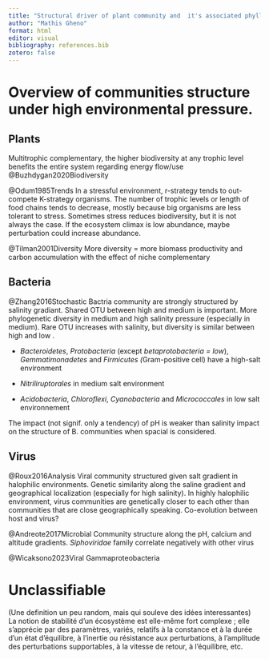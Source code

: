 ```yaml
---
title: "Structural driver of plant community and  it's associated phylloshere microbiota"
author: "Mathis Gheno"
format: html
editor: visual
bibliography: references.bib
zotero: false
---
```


# Overview of communities structure under high environmental pressure.

## Plants

Multitrophic complementary, the higher biodiversity at any trophic level benefits the entire system regarding energy flow/use @Buzhdygan2020Biodiversity

@Odum1985Trends In a stressful environment, r-strategy tends to out-compete K-strategy organisms. The number of trophic levels or length of food chains tends to decrease, mostly because big organisms are less tolerant to stress. Sometimes stress reduces biodiversity, but it is not always the case. If the ecosystem climax is low abundance, maybe perturbation could increase abundance.

@Tilman2001Diversity More diversity = more biomass productivity and carbon accumulation with the effect of niche complementary

## Bacteria

@Zhang2016Stochastic Bactria community are strongly structured by salinity gradiant. Shared OTU between high and medium is important. More phylogenetic diversity in medium and high salinity pressure (especially in medium). Rare OTU increases with salinity, but diversity is similar between high and low .

-   *Bacteroidetes*, *Protobacteria* (except *betaprotobacteria = low*), *Gemmatimonadetes* and *Firmicutes (*Gram-positive cell) have a high-salt environment

-   *Nitriliruptorales* in medium salt environment

-   *Acidobacteria*, *Chloroflexi*, *Cyanobacteria* and *Micrococcales* in low salt environnement

The impact (not signif. only a tendency) of pH is weaker than salinity impact on the structure of B. communities when spacial is considered.

## Virus

@Roux2016Analysis Viral community structured given salt gradient in halophilic environments. Genetic similarity along the saline gradient and geographical localization (especially for high salinity). In highly halophilic environment, virus communities are genetically closer to each other than communities that are close geographically speaking. Co-evolution between host and virus?

@Andreote2017Microbial Community structure along the pH, calcium and altitude gradients. *Siphoviridae* family correlate negatively with other virus

@Wicaksono2023Viral Gammaproteobacteria

# Unclassifiable

(Une definition un peu random, mais qui souleve des idées interessantes) La notion de stabilité d'un écosystème est elle-même fort complexe ; elle s'apprécie par des paramètres, variés, relatifs à la constance et à la durée d'un état d'équilibre, à l'inertie ou résistance aux perturbations, à l'amplitude des perturbations supportables, à la vitesse de retour, à l'équilibre, etc.
